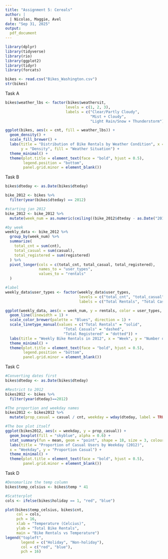 ```yaml
---
title: "Assignment 5: Cereals"
author: |
  | Nicolas, Maggie, Avel
date: "Sep 31, 2025"
output:
  pdf_document
---
```


```r
library(dplyr)
library(tidyverse)
library(rio)
library(ggplot2)
library(tidyr)
library(forcats)
```

```r
bikes <- read.csv("Bikes_Washington.csv")
str(bikes)
```

Task A
```r
bikes$weather_lbs <- factor(bikes$weathersit,
                           levels = c(1, 2, 3),
                           labels = c("Clear/Partly Cloudy", 
                                      "Mist + Cloudy",
                                      "Light Rain/Snow + Thunderstorm"))

ggplot(bikes, aes(x = cnt, fill = weather_lbs)) +
  geom_density() +
  scale_fill_brewer() +
  labs(title = "Distribution of Bike Rentals by Weather Condition", x = "Total Bike Rental", 
       y = "Density", fill = "Weather Situation") +
  theme_minimal() +
  theme(plot.title = element_text(face = "bold", hjust = 0.5),
        legend.position = "bottom",
        panel.grid.minor = element_blank())

```

Task B
```r
bikes$dteday <- as.Date(bikes$dteday)

bike_2012 <- bikes %>%
  filter(year(bikes$dteday) == 2012)

#starting jan 2012
bike_2012 <- bike_2012 %>%
  mutate(week_num = as.numeric(ceiling((bike_2012$dteday - as.Date("2012-01-01")) / 7)) + 1)

#by week
weekly_data <- bike_2012 %>%
  group_by(week_num) %>%
  summarize(
    total_cnt = sum(cnt),
    total_casual = sum(casual),
    total_registered = sum(registered)
  ) %>%
  pivot_longer(cols = c(total_cnt, total_casual, total_registered),
               names_to = "user_types",
               values_to = "rentals"
  )

#label
weekly_data$user_types <- factor(weekly_data$user_types,
                                 levels = c("total_cnt", "total_casual", "total_registered"),
                                 labels = c("Total Rentals", "Total Casuals", "Total Registered"))

ggplot(weekly_data, aes(x = week_num, y = rentals, color = user_types, linetype = user_types)) +
  geom_line(linewidth = 1) +
  scale_color_brewer(palette = "Blues", direction = 1) +
  scale_linetype_manual(values = c("Total Rentals" = "solid",
                          "Total Casuals" = "dashed",
                          "Total Registered" = "dotted")) +
  labs(title = "Weekly Bike Rentals in 2012", x = "Week", y = "Number of Rentals", color = "User Types", linetype = "User Types") +
  theme_minimal() +
  theme(plot.title = element_text(face = "bold", hjust = 0.5),
        legend.position = "bottom",
        panel.grid.minor = element_blank())
```

Task C

```r
#Converting dates first 
bikes$dteday <- as.Date(bikes$dteday)

#Restrict to 2012 
bikes2012 <- bikes %>%
  filter(year(dteday)==2012)

#The proportion and weekday names
bikes2012 <- bikes2012 %>%
  mutate(prop_casual = casual / cnt, weekday = wday(dteday, label = TRUE, abbr = FALSE))

#The box plot itself 
ggplot(bikes2012, aes(x = weekday, y = prop_casual)) +
  geom_boxplot(fill = "skyblue", alpha = 0.6) +
  stat_summary(fun = mean, geom = "point", shape = 18, size = 3, colour = "red") +
  labs(title = "Proportion of Casual Users by Weekday (2012)",
  x = "Weekday", y = "Proportion Casual") +
  theme_minimal() + 
  theme(plot.title = element_text(face = "bold", hjust = 0.5),
        panel.grid.minor = element_blank())
```

Task D
```r
#Denomarlize the temp column
bikes$temp_celsius <- bikes$temp * 41

#Scatterplot
cols <- ifelse(bikes$holiday == 1, "red", "blue")

plot(bikes$temp_celsius, bikes$cnt,
     col = cols,
     pch = 16,
     xlab = "Temperature (Celcius)",
     ylab = "Total Bike Rentals",
     main = "Bike Rentals vs Temperature")
legend("topleft",
       legend = c("Holiday", "Non-holiday"),
       col = c("red", "blue"),
       pch = 16)
```

